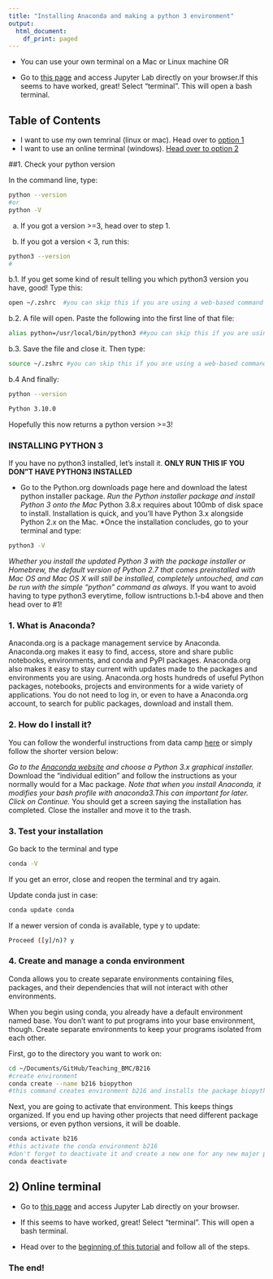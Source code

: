```yaml
---
title: "Installing Anaconda and making a python 3 environment"
output:
  html_document:
    df_print: paged
---
```


* You can use your own terminal on a Mac or Linux machine OR

* Go to [this page](https://mybinder.org/v2/gh/jupyterlab/jupyterlab-demo/18a9793b58ba86660b5ab964e1aeaf7324d667c8?urlpath=lab%2Ftree%2Fdemo%2FLorenz.ipynb) and access Jupyter Lab directly on your browser.If this seems to have worked, great! Select "terminal". This will open a bash terminal.

## Table of Contents

* I want to use my own temrinal (linux or mac). Head over to [option 1](#1.-check-your-python-version)
* I want to use an online terminal (windows). [Head over to option 2](#2.-online-terminal)


##1. Check your python version

In the command line, type:

```bash
python --version
#or
python -V
```

a. If you got a version >=3, head over to step 1. 

b. If you got a version < 3, run this:

```bash
python3 --version
#
```

b.1. If you get some kind of result telling you which python3 version you have, good! Type this:

```bash
open ~/.zshrc  #you can skip this if you are using a web-based command line
```
b.2. A file will open. Paste the following into the first line of that file:

```bash
alias python=/usr/local/bin/python3 ##you can skip this if you are using a web-based command line
```

b.3. Save the file and close it. Then type:
```bash
source ~/.zshrc #you can skip this if you are using a web-based command line
```

b.4 And finally:
```bash
python --version 
```

```bash
Python 3.10.0
```

Hopefully this now returns a python version >=3!

### INSTALLING PYTHON 3
If you have no python3 installed, let's install it.
**ONLY RUN THIS IF YOU DON"T HAVE PYTHON3 INSTALLED**

* Go to the Python.org downloads page here and download the latest python installer package.
*Run the Python installer package and install Python 3 onto the Mac
*Python 3.8.x requires about 100mb of disk space to install. Installation is quick, and you’ll have Python 3.x alongside Python 2.x on the Mac.
*Once the installation concludes, go to your terminal and type:
```bash
python3 -V
```
*Whether you install the updated Python 3 with the package installer or Homebrew, the default version of Python 2.7 that comes preinstalled with Mac OS and Mac OS X will still be installed, completely untouched, and can be run with the simple “python” command as always.
*If you want to avoid having to type python3 everytime, follow isntructions b.1-b4 above and then head over to #1!


### 1. What is Anaconda?

Anaconda.org is a package management service by Anaconda. Anaconda.org makes it easy to find, access, store and share public notebooks, environments, and conda and PyPI packages. Anaconda.org also makes it easy to stay current with updates made to the packages and environments you are using. Anaconda.org hosts hundreds of useful Python packages, notebooks, projects and environments for a wide variety of applications. You do not need to log in, or even to have a Anaconda.org account, to search for public packages, download and install them.

### 2. How do I install it?

You can follow the wonderful instructions from data camp [here](https://www.datacamp.com/community/tutorials/installing-anaconda-mac-os-x) or simply follow the shorter version below:

*Go to the [Anaconda website](https://www.anaconda.com/products/individual#macos) and choose a Python 3.x graphical installer.
*Download the "individual edition" and follow the instructions as your normally would for a Mac package.
*Note that when you install Anaconda, it modifies your bash profile with anaconda3.This can important for later. Click on Continue.
*You should get a screen saying the installation has completed. Close the installer and move it to the trash.

### 3. Test your installation

Go back to the terminal and type

```bash
conda -V
```
 If you get an error, close and reopen the terminal and try again. 


Update conda just in case:

```bash
conda update conda
```

If a newer version of conda is available, type y to update:

```bash
Proceed ([y]/n)? y
```

### 4. Create and manage a conda environment

Conda allows you to create separate environments containing files, packages, and their dependencies that will not interact with other environments.

When you begin using conda, you already have a default environment named base. You don't want to put programs into your base environment, though. Create separate environments to keep your programs isolated from each other.

First, go to the directory you want to work on:

```bash
cd ~/Documents/GitHub/Teaching_BMC/B216
#create environment
conda create --name b216 biopython
#this command creates environment b216 and installs the package biopython
```

Next, you are going to activate that environment. This keeps things organized. If you end up having other projects that need different package versions, or even python versions, it will be doable. 

```bash
conda activate b216
#this activate the conda environment b216
#don't forget to deactivate it and create a new one for any new major projects!
conda deactivate
```

## 2) Online terminal

* Go to [this page](https://mybinder.org/v2/gh/jupyterlab/jupyterlab-demo/18a9793b58ba86660b5ab964e1aeaf7324d667c8?urlpath=lab%2Ftree%2Fdemo%2FLorenz.ipynb) and access Jupyter Lab directly on your browser.

* If this seems to have worked, great! Select "terminal". This will open a bash terminal.

* Head over to the [beginning of this tutorial](#1.-check-your-python-version.) and follow all of the steps.

### The end!
